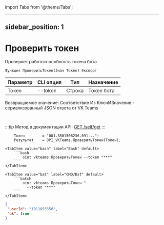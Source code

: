 ﻿import Tabs from '@theme/Tabs';

---
sidebar_position: 1
---

# Проверить токен
 Проверяет работоспособность токена бота



`Функция ПроверитьТокен(Знач Токен) Экспорт`

  | Параметр | CLI опция | Тип | Назначение |
  |-|-|-|-|
  | Токен | --token | Строка | Токен бота |

  
  Возвращаемое значение:   Соответствие Из КлючИЗначение - сериализованный JSON ответа от VK Teams

<br/>

:::tip
Метод в документации API: [GET /self/get](https://teams.vk.com/botapi/#/self/get_self_get)
:::
<br/>


```bsl title="Пример кода"
    Токен        = "001.3501506236.091...";
    Результат    = OPI_VKTeams.ПроверитьТокен(Токен);
```
    

 <Tabs>
  
    <TabItem value="bash" label="Bash" default>
        ```bash
            oint vkteams ПроверитьТокен --token "***"
        ```
    </TabItem>
  
    <TabItem value="bat" label="CMD/Bat" default>
        ```batch
            oint vkteams ПроверитьТокен ^
              --token "***"
        ```
    </TabItem>
</Tabs>


```json title="Результат"
{
 "userId": "1011893356",
 "ok": true
}
```
